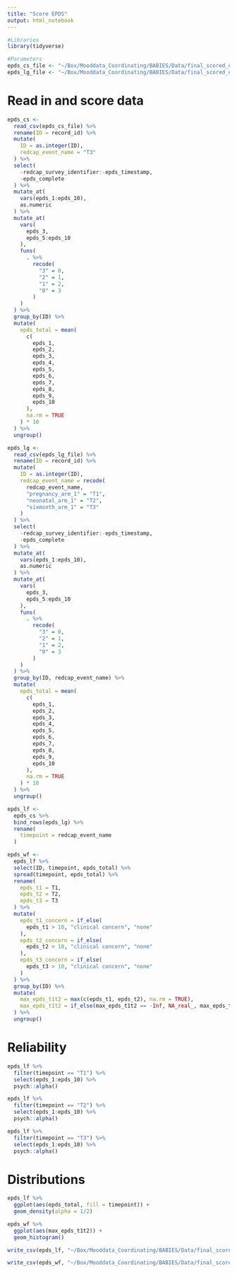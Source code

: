```yaml
---
title: "Score EPDS"
output: html_notebook
---
```


```r
#Libraries
library(tidyverse)

#Parameters
epds_cs_file <- "~/Box/Mooddata_Coordinating/BABIES/Data/final_scored_data/EPDS/raw_data/epds_cs_complete.csv"
epds_lg_file <- "~/Box/Mooddata_Coordinating/BABIES/Data/final_scored_data/EPDS/raw_data/epds_lg_complete.csv"
```

# Read in and score data
```r
epds_cs <-
  read_csv(epds_cs_file) %>%
  rename(ID = record_id) %>%
  mutate(
    ID = as.integer(ID),
    redcap_event_name = "T3"
  ) %>% 
  select(
    -redcap_survey_identifier:-epds_timestamp,
    -epds_complete
  ) %>%
  mutate_at(
    vars(epds_1:epds_10),
    as.numeric
  ) %>% 
  mutate_at(
    vars(
      epds_3,
      epds_5:epds_10
    ),
    funs(
      . %>%
        recode(
          "3" = 0,
          "2" = 1,
          "1" = 2,
          "0" = 3
        )
    )
  ) %>% 
  group_by(ID) %>% 
  mutate(
    epds_total = mean(
      c(
        epds_1, 
        epds_2, 
        epds_3, 
        epds_4, 
        epds_5, 
        epds_6, 
        epds_7,
        epds_8,
        epds_9,
        epds_10
      ),
      na.rm = TRUE
    ) * 10
  ) %>% 
  ungroup()
```

```r
epds_lg <-
  read_csv(epds_lg_file) %>%
  rename(ID = record_id) %>%
  mutate(
    ID = as.integer(ID),
    redcap_event_name = recode(
      redcap_event_name,
      "pregnancy_arm_1" = "T1",
      "neonatal_arm_1" = "T2",
      "sixmonth_arm_1" = "T3"
    )
  ) %>% 
  select(
    -redcap_survey_identifier:-epds_timestamp,
    -epds_complete
  ) %>%
  mutate_at(
    vars(epds_1:epds_10),
    as.numeric
  ) %>% 
  mutate_at(
    vars(
      epds_3,
      epds_5:epds_10
    ),
    funs(
      . %>%
        recode(
          "3" = 0,
          "2" = 1,
          "1" = 2,
          "0" = 3
        )
    )
  ) %>% 
  group_by(ID, redcap_event_name) %>% 
  mutate(
    epds_total = mean(
      c(
        epds_1, 
        epds_2, 
        epds_3, 
        epds_4, 
        epds_5, 
        epds_6, 
        epds_7,
        epds_8,
        epds_9,
        epds_10
      ),
      na.rm = TRUE
    ) * 10
  ) %>% 
  ungroup()
```

```r
epds_lf <-
  epds_cs %>% 
  bind_rows(epds_lg) %>% 
  rename(
    timepoint = redcap_event_name
  )
```

```r
epds_wf <-
  epds_lf %>% 
  select(ID, timepoint, epds_total) %>% 
  spread(timepoint, epds_total) %>% 
  rename(
    epds_t1 = T1,
    epds_t2 = T2,
    epds_t3 = T3
  ) %>% 
  mutate(
    epds_t1_concern = if_else(
      epds_t1 > 10, "clinical concern", "none"
    ),
    epds_t2_concern = if_else(
      epds_t2 > 10, "clinical concern", "none"
    ),
    epds_t3_concern = if_else(
      epds_t3 > 10, "clinical concern", "none"
    )
  ) %>% 
  group_by(ID) %>% 
  mutate(
    max_epds_t1t2 = max(c(epds_t1, epds_t2), na.rm = TRUE),
    max_epds_t1t2 = if_else(max_epds_t1t2 == -Inf, NA_real_, max_epds_t1t2)
  ) %>% 
  ungroup()
```

# Reliability
```r
epds_lf %>% 
  filter(timepoint == "T1") %>% 
  select(epds_1:epds_10) %>% 
  psych::alpha()

epds_lf %>% 
  filter(timepoint == "T2") %>% 
  select(epds_1:epds_10) %>% 
  psych::alpha()

epds_lf %>% 
  filter(timepoint == "T3") %>% 
  select(epds_1:epds_10) %>% 
  psych::alpha()
```

# Distributions
```r
epds_lf %>% 
  ggplot(aes(epds_total, fill = timepoint)) +
  geom_density(alpha = 1/2)

epds_wf %>% 
  ggplot(aes(max_epds_t1t2)) +
  geom_histogram()
```

```r
write_csv(epds_lf, "~/Box/Mooddata_Coordinating/BABIES/Data/final_scored_data/EPDS/epds_lf_complete.csv")

write_csv(epds_wf, "~/Box/Mooddata_Coordinating/BABIES/Data/final_scored_data/EPDS/epds_wf_complete.csv")
```

